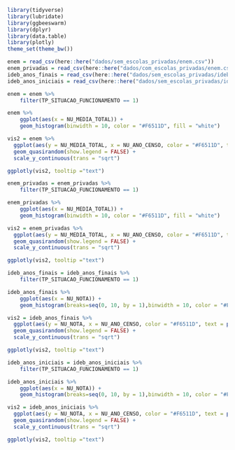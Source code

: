 ```r
library(tidyverse)
library(lubridate)
library(ggbeeswarm)
library(dplyr)
library(data.table)
library(plotly)
theme_set(theme_bw())
```

```r
enem = read_csv(here::here("dados/sem_escolas_privadas/enem.csv"))
enem_privadas = read_csv(here::here("dados/com_escolas_privadas/enem.csv"))
ideb_anos_finais = read_csv(here::here("dados/sem_escolas_privadas/ideb_anos_finais.csv"))
ideb_anos_iniciais = read_csv(here::here("dados/sem_escolas_privadas/ideb_anos_iniciais.csv"))
```

```r
enem = enem %>%
    filter(TP_SITUACAO_FUNCIONAMENTO == 1)

enem %>%
    ggplot(aes(x = NU_MEDIA_TOTAL)) +
    geom_histogram(binwidth = 10, color = "#F6511D", fill = "white")

vis2 = enem %>%
  ggplot(aes(y = NU_MEDIA_TOTAL, x = NU_ANO_CENSO, color = "#F6511D", text = paste("Nome:", NO_ESCOLA_x, "<br>Código:", CO_ESCOLA, "<br>Nota:", NU_MEDIA_TOTAL))) + 
  geom_quasirandom(show.legend = FALSE) +
  scale_y_continuous(trans = "sqrt")

ggplotly(vis2, tooltip ="text")

```

```r

enem_privadas = enem_privadas %>%
    filter(TP_SITUACAO_FUNCIONAMENTO == 1)

enem_privadas %>%
    ggplot(aes(x = NU_MEDIA_TOTAL)) +
    geom_histogram(binwidth = 10, color = "#F6511D", fill = "white")

vis2 = enem_privadas %>%
  ggplot(aes(y = NU_MEDIA_TOTAL, x = NU_ANO_CENSO, color = "#F6511D", text = paste("Nome:", NO_ESCOLA_x, "<br>Código:", CO_ESCOLA, "<br>Nota:", NU_MEDIA_TOTAL))) + 
  geom_quasirandom(show.legend = FALSE) +
  scale_y_continuous(trans = "sqrt")

ggplotly(vis2, tooltip ="text")

```


```r
ideb_anos_finais = ideb_anos_finais %>%
    filter(TP_SITUACAO_FUNCIONAMENTO == 1)

ideb_anos_finais %>%
    ggplot(aes(x = NU_NOTA)) +
    geom_histogram(breaks=seq(0, 10, by = 1),binwidth = 10, color = "#F6511D", fill = "white")

vis2 = ideb_anos_finais %>%
  ggplot(aes(y = NU_NOTA, x = NU_ANO_CENSO, color = "#F6511D", text = paste("Nome:", NO_ESCOLA_x, "<br>Código:", CO_ESCOLA, "<br>Nota:", NU_NOTA))) + 
  geom_quasirandom(show.legend = FALSE) +
  scale_y_continuous(trans = "sqrt")

ggplotly(vis2, tooltip ="text")
```

```r
ideb_anos_iniciais = ideb_anos_iniciais %>%
    filter(TP_SITUACAO_FUNCIONAMENTO == 1)

ideb_anos_iniciais %>%
    ggplot(aes(x = NU_NOTA)) +
    geom_histogram(breaks=seq(0, 10, by = 1),binwidth = 10, color = "#F6511D", fill = "white")

vis2 = ideb_anos_iniciais %>%
  ggplot(aes(y = NU_NOTA, x = NU_ANO_CENSO, color = "#F6511D", text = paste("Nome:", NO_ESCOLA_x, "<br>Código:", CO_ESCOLA, "<br>Nota:", NU_NOTA))) + 
  geom_quasirandom(show.legend = FALSE) +
  scale_y_continuous(trans = "sqrt")

ggplotly(vis2, tooltip ="text")
```
